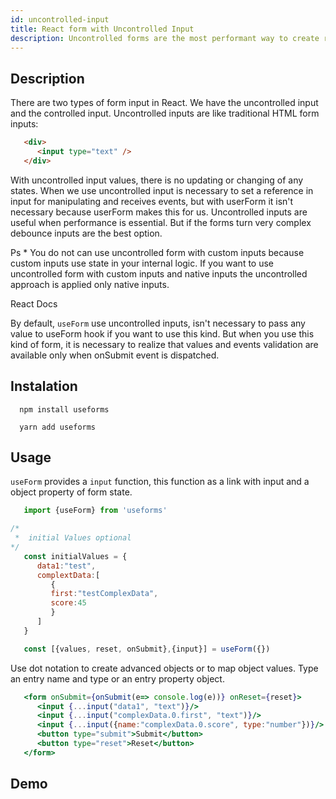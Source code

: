 ```yaml
---
id: uncontrolled-input
title: React form with Uncontrolled Input
description: Uncontrolled forms are the most performant way to create react forms. With uncontrolled input values, there is no updating or changing of any states. What you submit is what you get. 
---
```



## Description
There are two types of form input in React. We have the uncontrolled input and the controlled input. Uncontrolled inputs are like traditional HTML form inputs:

```html
   <div>
      <input type="text" />
   </div>
```

With uncontrolled input values, there is no updating or changing of any states. When we use uncontrolled input is necessary to set a reference in input for manipulating and receives events, but with userForm it isn't necessary because userForm makes this for us.
Uncontrolled inputs are useful when performance is essential. But if the forms turn very complex debounce inputs are the best option.

Ps * You do not can use uncontrolled form with custom inputs because custom inputs use state in your internal logic. 
If you want to use uncontrolled form with custom inputs and native inputs the uncontrolled approach is applied only native inputs.

React Docs

By default, `useForm` use uncontrolled inputs, isn't necessary to pass any value to useForm hook if you want to use this kind. 
But when you use this kind of form, it is necessary to realize that values and events validation are available only when onSubmit event is dispatched.

## Instalation
```
  npm install useforms
```

```
  yarn add useforms
```

## Usage

`useForm` provides a `input` function, this function as a link with input and a object property of form state.

```javascript
   import {useForm} from 'useforms'

/*
 *  initial Values optional
*/
   const initialValues = {
      data1:"test",
      complextData:[
         {
         first:"testComplexData",
         score:45
         }
      ]
   }

   const [{values, reset, onSubmit},{input}] = useForm({})
```

Use dot notation to create advanced objects or to map object values. Type an entry name and type or an entry property object.

```jsx
   <form onSubmit={onSubmit(e=> console.log(e))} onReset={reset}>
      <input {...input("data1", "text")}/>
      <input {...input("complexData.0.first", "text")}/>
      <input {...input({name:"complexData.0.score", type:"number"})}/>
      <button type="submit">Submit</button>
      <button type="reset">Reset</button>
   </form>
```

## Demo

<Uncontrolled/>